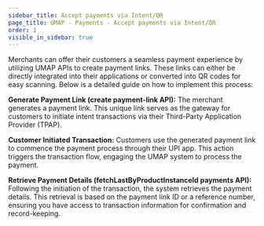 ```yaml
---
sidebar_title: Accept payments via Intent/QR
page_title: UMAP - Payments - Accept payments via Intent/QR
order: 1
visible_in_sidebar: true
---
```



Merchants can offer their customers a seamless payment experience by utilizing UMAP APIs to create payment links. These links can either be directly integrated into their applications or converted into QR codes for easy scanning. Below is a detailed guide on how to implement this process:

**Generate Payment Link (create payment-link API):** The merchant generates a payment link. This unique link serves as the gateway for customers to initiate intent transactions via their Third-Party Application Provider (TPAP).

**Customer Initiated Transaction:** Customers use the generated payment link to commence the payment process through their UPI app. This action triggers the transaction flow, engaging the UMAP system to process the payment.

**Retrieve Payment Details (fetchLastByProductInstanceId payments API):** Following the initiation of the transaction, the system retrieves the payment details. This retrieval is based on the payment link ID or a reference number, ensuring you have access to transaction information for confirmation and record-keeping.
